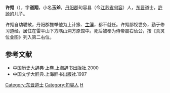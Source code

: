 '''许翙'''（{{bd|341年||370年|catIdx=X}}），字'''道翔'''，小名'''玉斧'''，[[丹阳郡|丹阳郡]]句容县（今[[江苏省|江苏省]][[句容|句容]]）人，[[东晋|东晋]]道士，[[許謐|許謐]]的儿子。

许翙自幼聪敏，丹阳郡推举他为上计掾、[[主簿|主簿]]，都不就任。许翙鄙视世务，勤于修习道经，居住在雷平山下方隅山洞方原馆中。死后被奉为侍帝晨右仙公，按《真灵位业图》列入第二右位。

==参考文献==
*中国历史大辞典·上卷.上海辞书出版社.2000
*中国文学大辞典.上海辞书出版社.1997
{{DEFAULTSORT:X}}
[[Category:东晋道士|Category:东晋道士]]
[[Category:句容人|Category:句容人]]
[[Category:许姓|H]]